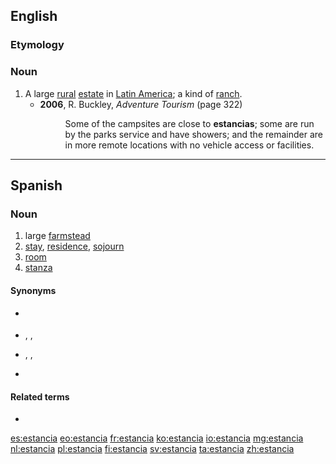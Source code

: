 {{also|estância|Estância}}
==English==
{{wikipedia}}

===Etymology===
{{etyl|es|en}}

===Noun===
{{en-noun}}

# A large [[rural]] [[estate]] in [[Latin America]]; a kind of [[ranch]].
#* '''2006''', R. Buckley, ''Adventure Tourism'' (page 322)
#*: Some of the campsites are close to '''estancias'''; some are run by the parks service and have showers; and the remainder are in more remote locations with no vehicle access or facilities.

----

==Spanish==

===Noun===
{{es-noun|f}}

# large [[farmstead]]
# [[stay]], [[residence]], [[sojourn]]
# [[room]]
# [[stanza]]

====Synonyms====
* {{sense|stay}} {{l|es|estadía}}
* {{sense|farm}} {{l|es|finca}}, {{l|es|cortijo}}, {{l|es|hacienda}}
* {{sense|room}} {{l|es|habitación}}, {{l|es|cuarto}}, {{l|es|pieza}}
* {{sense|stanza}} {{l|es|estrofa}}

====Related terms====
* {{l|es|estar}}

[[es:estancia]]
[[eo:estancia]]
[[fr:estancia]]
[[ko:estancia]]
[[io:estancia]]
[[mg:estancia]]
[[nl:estancia]]
[[pl:estancia]]
[[fi:estancia]]
[[sv:estancia]]
[[ta:estancia]]
[[zh:estancia]]